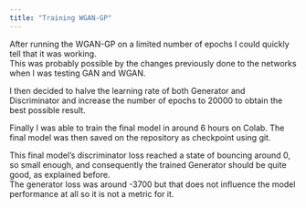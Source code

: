 ```yaml
---
title: "Training WGAN-GP"
---
```


After running the WGAN-GP on a limited number of epochs I could quickly tell that it was working.\
This was probably possible by the changes previously done to the networks when I was testing GAN and WGAN.

I then decided to halve the learning rate of both Generator and Discriminator and increase the number of epochs to 20000 to obtain the best possible result.

Finally I was able to train the final model in around 6 hours on Colab. The final model was then saved on the repository as checkpoint using git.

This final model's discriminator loss reached a state of bouncing around 0, so small enough, and consequently the trained Generator should be quite good, as explained before.\
The generator loss was around -3700 but that does not influence the model performance at all so it is not a metric for it.
